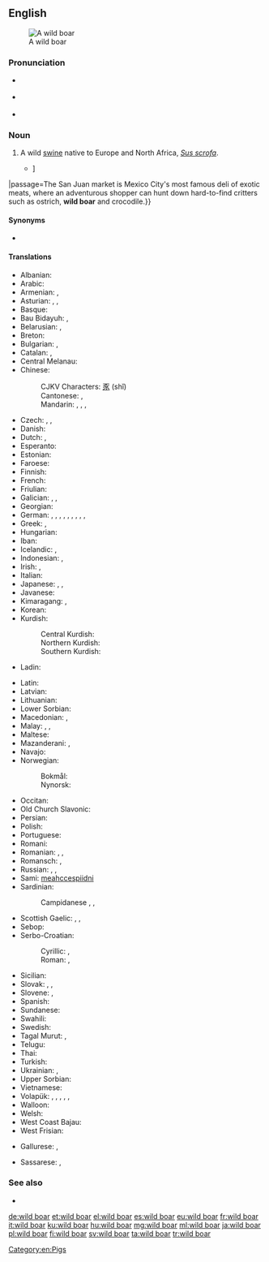 {{also|wild-boar}}
==English==
{{wikipedia}}
[[Image:Zwijntje.JPG|thumb|A wild boar]]

===Pronunciation===
* {{a|US}} {{IPA|/ˈwaɪld ˈboɹ/|lang=en}}
* {{a|RP}} {{IPA|/ˈwaɪld ˈbɔː/|lang=en}}
* {{audio|en-uk-wild boar.ogg|Audio (UK)|lang=en}}

===Noun===
{{en-noun|head=[[wild]] [[boar]]}}

# A wild [[swine]] native to Europe and North Africa, ''[[Sus scrofa]]''.
#* {{quote-magazine|date=2013-07-26|author=[http://www.theguardian.com/profile/nick-miroff Nick Miroff]
|volume=189|issue=7|page=32|magazine={{w|The Guardian Weekly}}
|title=[http://www.theguardian.com/world/2013/jul/23/mexico-insect-cuisine-sustainable-food Mexico gets a taste for eating insects {{...}}]
|passage=The San Juan market is Mexico City's most famous deli of exotic meats, where an adventurous shopper can hunt down hard-to-find critters such as ostrich, '''wild boar''' and crocodile.}}

====Synonyms====
* {{l|en|wild pig}}

====Translations====
{{trans-top|''Sus scrofa''}}
* Albanian: {{t|sq|derri i egër}}
* Arabic: {{t|ar|خَنْزِير بَرِيّ|m}}
* Armenian: {{t|hy|վայրի խոզ}}, {{t+|hy|վարազ}}
* Asturian: {{t|ast|xabalín|m}}, {{t|ast|verracu|m}}, {{t|ast|verriacu}}
* Basque: {{t+|eu|basurde}}
* Bau Bidayuh: {{t|sne|pongan}}, {{t|sne|doot}}
* Belarusian: {{t|be|кабан|m|tr=kabán|sc=Cyrl}}, {{t|be|дзік|m|tr=dzik|sc=Cyrl}}
* Breton: {{t|br|hoc’h gouez}}
* Bulgarian: {{t|bg|дива свиня|tr=díva svinjá|f}}, {{t+|bg|глиган|m|tr=gligan}}
* Catalan: {{t+|ca|senglar|m}}, {{t|ca|porc senglar|m}}
* Central Melanau: {{t|mel|babui guwun}}
* Chinese:
*: CJKV Characters: [[豕]] (shǐ)
*: Cantonese: {{t|yue|山豬|sc=Hani}}, {{t|yue|山猪|tr=saan1 zyu1|sc=Hani}}
*: Mandarin: {{t+|cmn|野豬|sc=Hani}}, {{t+|cmn|野猪|tr=yězhū|sc=Hani}}, {{t|cmn|山豬|sc=Hani}}, {{t|cmn|山猪|tr=shānzhū|sc=Hani}}
* Czech: {{t+|cs|divočák|m}}, {{t+|cs|kanec|m}}, {{t+|cs|prase divoké|n}}
* Danish: {{t+|da|vildsvin|c}}
* Dutch: {{t+|nl|everzwijn|n}}, {{t+|nl|wild zwijn|n}}
* Esperanto: {{t+|eo|apro}}
* Estonian: {{t|et|metssiga}}
* Faroese: {{t|fo|villsvín}}
* Finnish: {{t+|fi|villisika}}
* French: {{t+|fr|sanglier|m}}
* Friulian: {{t|fur|cenglâr}}
* Galician: {{t+|gl|xabaril|m}}, {{t+|gl|xabarín|m}}, {{t+|gl|porco bravo|m}}
* Georgian: {{t|ka|ქოსმენი}}
* German: {{t+|de|Wildschwein|n}}, {{qualifier|collective}} {{t|de|Wildschweinrudel|n}}, {{t|de|Wildeber|m}}, {{t+|de|Wildsau|f}}, {{qualifier|from [[DWB]]}} {{t|de|Bacher|m}}, {{t+|de|Keiler|m}}, {{t+|de|Bache|f}}, {{qualifier|hunting, collective}} {{t+|de|Schwarzwild|n}}, {{qualifier|young offspring}} {{t+|de|Frischling|m}}, {{qualifier|colloquial}} {{t+|de|Schwarzkittel|n}}
* Greek: {{t+|el|κάπρος|m}}, {{t+|el|αγριογούρουνο|n}}
* Hungarian: {{t+|hu|vaddisznó}}
* Iban: {{t|iba|babi kampong}}
* Icelandic: {{t|is|villisvín|n}}, {{t|is|villigöltur|m}}
* Indonesian: {{t+|id|babi hutan}}, {{t+|id|celeng}}
* Irish: {{t|ga|torc|m}}, {{t|ga|torc allta|m}}
* Italian: {{t+|it|cinghiale|m}}
* Japanese: {{t|ja|野猪|tr=やちょ, yacho|sc=Jpan}}, {{t+|ja|猪|tr=いのしし, inoshishi|sc=Jpan}}, {{t|ja|イノシシ|tr=inoshishi|sc=Jpan}}
* Javanese: {{t+|jv|celeng}}
* Kimaragang: {{t|kqr|kanas}}, {{t|kqr|lungiyan}}
* Korean: {{t+|ko|멧돼지|tr=metdwaeji}}
* Kurdish:
*: Central Kurdish: {{t|ckb|بەراز|tr=beraz|sc=ku-Arab}}
*: Northern Kurdish: {{t+|kmr|beraz}}
*: Southern Kurdish: {{t|sdh|وەراز|tr=weraz}}
* Ladin: {{t|lld|porcel salvare}}
{{trans-mid}}
* Latin: {{t|la|aper|m}}
* Latvian: {{t+|lv|mežacūka}}
* Lithuanian: {{t+|lt|šernas}}
* Lower Sorbian: {{t|dsb|źiwa swinja}}
* Macedonian: {{t|mk|дива свиња|tr=díva svínja|f}}, {{t|mk|вепар|m|tr=vépar}}
* Malay: {{t|ms|babi hutan}}, {{t|ms|bagung}}, {{t|ms|celeng}}
* Maltese: {{t|mt|ħanżir salvaġġ|m}}
* Mazanderani: {{t|mzn|وراز|tr=verâz|sc=ps-Arab}}, {{t|mzn|براز|tr=berâz}}
* Navajo: {{t|nv|bisóodi ałchiní}}
* Norwegian:
*: Bokmål: {{t+|nb|villsvin|n}}
*: Nynorsk: {{t|nn|villsvin|n}}
* Occitan: {{t+|oc|singlar|m}}
* Old Church Slavonic: {{t|cu|вєпрь|m|tr=veprĭ|sc=Cyrs}}
* Persian: {{t+|fa|گراز|tr=gorâz|sc=fa-Arab}}
* Polish: {{t+|pl|dzik|m}}
* Portuguese: {{t+|pt|javali|m}}
* Romani: {{t|rom|divlio-balo|m}}
* Romanian: {{t+|ro|mistreț|m|}}, {{t|ro|porc mistreț|m}}, {{t+|ro|vier|m}}
* Romansch: {{t|rm|ver|m}}, {{t|rm|portg selvadi|m}}
* Russian: {{t+|ru|каба́н|m}}, {{t+|ru|ве́прь|m}}, {{t|ru|ди́кая свинья́|f}}
* Sami: [[meahccespiidni]]
* Sardinian:
*: Campidanese {{t|sc|sriboni}}, {{t|sc|mardi de sirba}}, {{t|sc|porcrabu}}
* Scottish Gaelic: {{t|gd|torc|m}}, {{t|gd|torc allaidh|m}}, {{t|gd|torc fiadhaich|m}}
* Sebop: {{t|sib|mabui}}
* Serbo-Croatian:
*: Cyrillic: {{t|sh|дивљa свиња|f}}, {{t|sh|вепар|m}}
*: Roman: {{t+|sh|divlja svinja|f}}, {{t+|sh|vepar|m}}
* Sicilian: {{t|scn|porcu sarvaggiu|m}}
* Slovak: {{t|sk|diviak|m}}, {{t|sk|kanec|m}}, {{t|sk|diviak lesný|m}}
* Slovene: {{t|sl|divji prašič|m}}, {{t+|sl|merjasec|m}}
* Spanish: {{t+|es|jabalí|m}}
* Sundanese: {{t+|su|bagong}}
* Swahili: {{t|sw|jivi}}
* Swedish: {{t+|sv|vildsvin|c}}
* Tagal Murut: {{t|mvv|asi}}, {{t|mvv|basing}}
* Telugu: {{t+|te|అడవిపంది|tr=adavi-paMdi}}
* Thai: {{t|th|หมูป่า|tr=mŏo pàa}}
* Turkish: {{t+|tr|yaban domuzu}}
* Ukrainian: {{t+|uk|кабан|m|tr=kabán|sc=Cyrl}}, {{t|uk|вепр|m|tr=vepr|sc=Cyrl}}
* Upper Sorbian: {{t|hsb|dźiwje swinjo}}
* Vietnamese: {{t+|vi|lợn rừng}}
* Volapük: {{qualifier|[[♂]][[♀]]}} {{t+|vo|saglied}}, {{qualifier|♂}} {{t+|vo|hisaglied}}, {{qualifier|♀}} {{t+|vo|jisaglied}}, {{qualifier|♂♀ offspring}} {{t|vo|sagliedül}}, {{qualifier|♂ offspring}} {{t|vo|hisagliedül}}, {{qualifier|♀ offspring}} {{t|vo|jisagliedül}}
* Walloon: {{t+|wa|singlé}}
* Welsh: {{t|cy|baedd gwyllt}}
* West Coast Bajau: {{t|bdr|bakas}}
* West Frisian: {{t|fy|wylde baarch}}
{{trans-bottom}}

{{checktrans-top}}
* Gallurese: {{t-check|sdn|sirbone}}, {{t-check|sdn|porcrabu|m}}
{{trans-mid}}
* Sassarese: {{t-check|sdc|sirbone}}, {{t-check|sdc|porcrabu|m}}
{{trans-bottom}}

===See also===
* {{l|en|feral pig}}

{{commons}}

[[Category:en:Pigs]]

[[de:wild boar]]
[[et:wild boar]]
[[el:wild boar]]
[[es:wild boar]]
[[eu:wild boar]]
[[fr:wild boar]]
[[it:wild boar]]
[[ku:wild boar]]
[[hu:wild boar]]
[[mg:wild boar]]
[[ml:wild boar]]
[[ja:wild boar]]
[[pl:wild boar]]
[[fi:wild boar]]
[[sv:wild boar]]
[[ta:wild boar]]
[[tr:wild boar]]